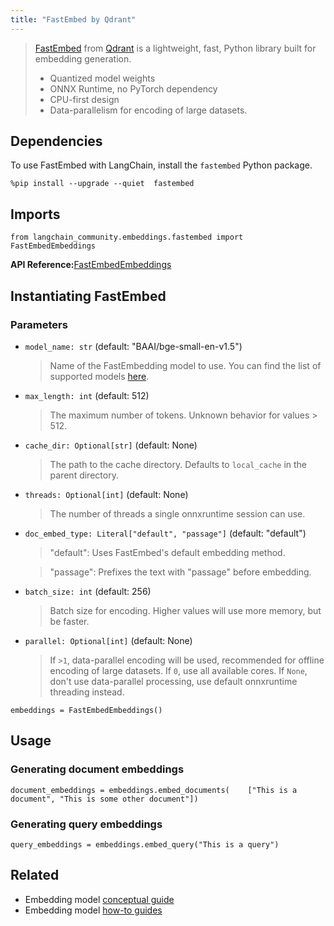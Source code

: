 ```yaml
---
title: "FastEmbed by Qdrant"
---
```


> [FastEmbed](https://qdrant.github.io/fastembed/) from [Qdrant](https://qdrant.tech) is a lightweight, fast, Python library built for embedding generation.
>
> * Quantized model weights
> * ONNX Runtime, no PyTorch dependency
> * CPU-first design
> * Data-parallelism for encoding of large datasets.

## Dependencies

To use FastEmbed with LangChain, install the `fastembed` Python package.

```
%pip install --upgrade --quiet  fastembed
```

## Imports

```
from langchain_community.embeddings.fastembed import FastEmbedEmbeddings
```

**API Reference:**[FastEmbedEmbeddings](https://python.langchain.com/api_reference/community/embeddings/langchain_community.embeddings.fastembed.FastEmbedEmbeddings.html)

## Instantiating FastEmbed

### Parameters

* `model_name: str` (default: "BAAI/bge-small-en-v1.5")

  > Name of the FastEmbedding model to use. You can find the list of supported models [here](https://qdrant.github.io/fastembed/examples/Supported_Models/).

* `max_length: int` (default: 512)

  > The maximum number of tokens. Unknown behavior for values > 512.

* `cache_dir: Optional[str]` (default: None)

  > The path to the cache directory. Defaults to `local_cache` in the parent directory.

* `threads: Optional[int]` (default: None)

  > The number of threads a single onnxruntime session can use.

* `doc_embed_type: Literal["default", "passage"]` (default: "default")

  > "default": Uses FastEmbed's default embedding method.

  > "passage": Prefixes the text with "passage" before embedding.

* `batch_size: int` (default: 256)

  > Batch size for encoding. Higher values will use more memory, but be faster.

* `parallel: Optional[int]` (default: None)

  > If `>1`, data-parallel encoding will be used, recommended for offline encoding of large datasets. If `0`, use all available cores. If `None`, don't use data-parallel processing, use default onnxruntime threading instead.

```
embeddings = FastEmbedEmbeddings()
```

## Usage

### Generating document embeddings

```
document_embeddings = embeddings.embed_documents(    ["This is a document", "This is some other document"])
```

### Generating query embeddings

```
query_embeddings = embeddings.embed_query("This is a query")
```

## Related

* Embedding model [conceptual guide](/src/oss/concepts/embedding_models)
* Embedding model [how-to guides](/src/oss/how_to/#embedding-models)
